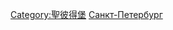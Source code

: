 {{Commonscat|People of Saint Petersburg}}

[[Category:聖彼得堡|Category:聖彼得堡]]
[[Category:俄羅斯各城市出身人物|Санкт-Петербург]]